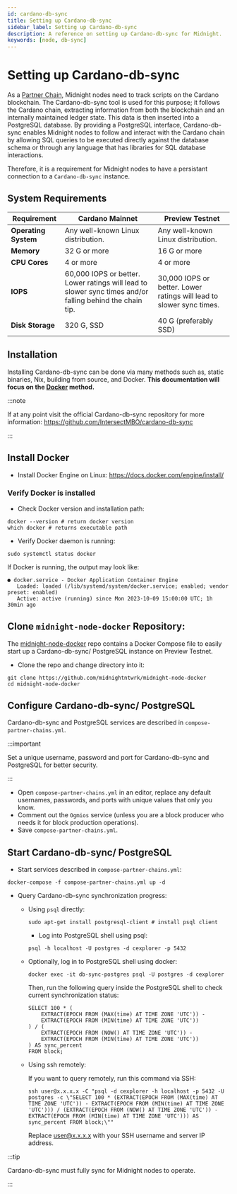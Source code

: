 ```yaml
---
id: cardano-db-sync
title: Setting up Cardano-db-sync
sidebar_label: Setting up Cardano-db-sync
description: A reference on setting up Cardano-db-sync for Midnight.
keywords: [node, db-sync]
---
```


# Setting up Cardano-db-sync

As a [Partner Chain](https://github.com/input-output-hk/partner-chains), Midnight nodes need to track scripts on the Cardano blockchain. The Cardano-db-sync tool is used for this purpose; it follows the Cardano chain, extracting information from both the blockchain and an internally maintained ledger state. This data is then inserted into a PostgreSQL database. By providing a PostgreSQL interface, Cardano-db-sync enables Midnight nodes to follow and interact with the Cardano chain by allowing SQL queries to be executed directly against the database schema or through any language that has libraries for SQL database interactions.

Therefore, it is a requirement for Midnight nodes to have a persistant connection to a `Cardano-db-sync` instance.

## System Requirements

| **Requirement**      | **Cardano Mainnet**                                                                                      | **Preview Testnet**                                                  |
| -------------------- | -------------------------------------------------------------------------------------------------------- | -------------------------------------------------------------------- |
| **Operating System** | Any well-known Linux distribution.                                                                       | Any well-known Linux distribution.                                   |
| **Memory**           | 32 G or more                                                                                             | 16 G or more                                                         |
| **CPU Cores**        | 4 or more                                                                                                | 4 or more                                                            |
| **IOPS**             | 60,000 IOPS or better. Lower ratings will lead to slower sync times and/or falling behind the chain tip. | 30,000 IOPS or better. Lower ratings will lead to slower sync times. |
| **Disk Storage**     | 320 G, SSD                                                                                               | 40 G (preferably SSD)                                                |

## Installation

Installing Cardano-db-sync can be done via many methods such as, static binaries, Nix, building from source, and Docker. **This documentation will focus on the [Docker](https://hub.docker.com/) method.**

:::note

If at any point visit the official Cardano-db-sync repository for more information: https://github.com/IntersectMBO/cardano-db-sync

:::

## Install Docker

- Install Docker Engine on Linux: https://docs.docker.com/engine/install/

### Verify Docker is installed

- Check Docker version and installation path:

```shell
docker --version # return docker version
which docker # returns executable path
```

- Verify Docker daemon is running:

```shell
sudo systemctl status docker
```

If Docker is running, the output may look like:

```shell
● docker.service - Docker Application Container Engine
   Loaded: loaded (/lib/systemd/system/docker.service; enabled; vendor preset: enabled)
   Active: active (running) since Mon 2023-10-09 15:00:00 UTC; 1h 30min ago
```

## Clone `midnight-node-docker` Repository:

The [midnight-node-docker](https://github.com/midnightntwrk/midnight-node-docker) repo contains a Docker Compose file to easily start up a Cardano-db-sync/ PostgreSQL instance on Preview Testnet.

- Clone the repo and change directory into it:

```shell
git clone https://github.com/midnightntwrk/midnight-node-docker
cd midnight-node-docker
```

## Configure Cardano-db-sync/ PostgreSQL

Cardano-db-sync and PostgreSQL services are described in `compose-partner-chains.yml`.

:::important

Set a unique username, password and port for Cardano-db-sync and PostgreSQL for better security.

:::

- Open `compose-partner-chains.yml` in an editor, replace any default usernames, passwords, and ports with unique values that only you know.
- Comment out the `Ogmios` service (unless you are a block producer who needs it for block production operations).
- Save `compose-partner-chains.yml`.

## Start Cardano-db-sync/ PostgreSQL

- Start services described in `compose-partner-chains.yml`:

```shell
docker-compose -f compose-partner-chains.yml up -d
```

- Query Cardano-db-sync synchronization progress:

  - Using `psql` directly:
    ```shell
    sudo apt-get install postgresql-client # install psql client
    ```
    - Log into PostgreSQL shell using psql:
    ```shell
    psql -h localhost -U postgres -d cexplorer -p 5432
    ```
  - Optionally, log in to PostgreSQL shell using docker:
    ```shell
    docker exec -it db-sync-postgres psql -U postgres -d cexplorer
    ```
    Then, run the following query inside the PostgreSQL shell to check current synchronization status:
    ```shell
    SELECT 100 * (
        EXTRACT(EPOCH FROM (MAX(time) AT TIME ZONE 'UTC')) -
        EXTRACT(EPOCH FROM (MIN(time) AT TIME ZONE 'UTC'))
    ) / (
        EXTRACT(EPOCH FROM (NOW() AT TIME ZONE 'UTC')) -
        EXTRACT(EPOCH FROM (MIN(time) AT TIME ZONE 'UTC'))
    ) AS sync_percent
    FROM block;
    ```
  - Using ssh remotely:

    If you want to query remotely, run this command via SSH:

    ```shell
    ssh user@x.x.x.x -C "psql -d cexplorer -h localhost -p 5432 -U postgres -c \"SELECT 100 * (EXTRACT(EPOCH FROM (MAX(time) AT TIME ZONE 'UTC')) - EXTRACT(EPOCH FROM (MIN(time) AT TIME ZONE 'UTC'))) / (EXTRACT(EPOCH FROM (NOW() AT TIME ZONE 'UTC')) - EXTRACT(EPOCH FROM (MIN(time) AT TIME ZONE 'UTC'))) AS sync_percent FROM block;\""
    ```

    Replace user@x.x.x.x with your SSH username and server IP address.

:::tip

Cardano-db-sync must fully sync for Midnight nodes to operate.

:::
